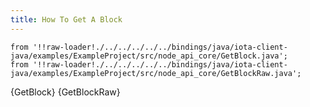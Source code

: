 ```yaml
---
title: How To Get A Block
---
```


    from '!!raw-loader!./../../../../../bindings/java/iota-client-java/examples/ExampleProject/src/node_api_core/GetBlock.java';
    from '!!raw-loader!./../../../../../bindings/java/iota-client-java/examples/ExampleProject/src/node_api_core/GetBlockRaw.java';

<CodeBlock className="language-java">
    {GetBlock}
</CodeBlock>

<CodeBlock className="language-java">
    {GetBlockRaw}
</CodeBlock>